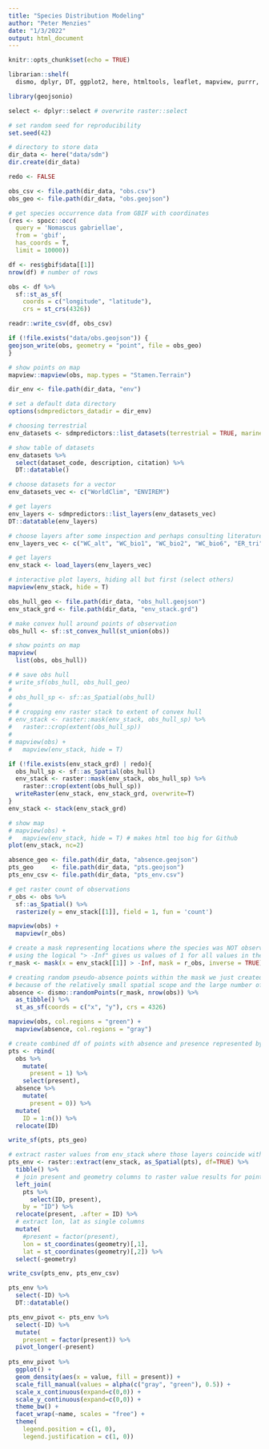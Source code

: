 ```yaml
---
title: "Species Distribution Modeling"
author: "Peter Menzies"
date: "1/3/2022"
output: html_document
---
```


```r
knitr::opts_chunk$set(echo = TRUE)

librarian::shelf(
  dismo, dplyr, DT, ggplot2, here, htmltools, leaflet, mapview, purrr, raster, readr, rgbif, rgdal, rJava, sdmpredictors, sf, spocc, tidyr)

library(geojsonio)

select <- dplyr::select # overwrite raster::select

# set random seed for reproducibility
set.seed(42)

# directory to store data
dir_data <- here("data/sdm")
dir.create(dir_data)

redo <- FALSE
```



```r
obs_csv <- file.path(dir_data, "obs.csv")
obs_geo <- file.path(dir_data, "obs.geojson")

# get species occurrence data from GBIF with coordinates
(res <- spocc::occ(
  query = 'Nomascus gabriellae', 
  from = 'gbif', 
  has_coords = T,
  limit = 10000))
```
```r
df <- res$gbif$data[[1]] 
nrow(df) # number of rows
```
```r
obs <- df %>% 
  sf::st_as_sf(
    coords = c("longitude", "latitude"),
    crs = st_crs(4326))

readr::write_csv(df, obs_csv)

if (!file.exists("data/obs.geojson")) {
geojson_write(obs, geometry = "point", file = obs_geo)
}
```

```r
# show points on map
mapview::mapview(obs, map.types = "Stamen.Terrain")
```


```r
dir_env <- file.path(dir_data, "env")

# set a default data directory
options(sdmpredictors_datadir = dir_env)

# choosing terrestrial
env_datasets <- sdmpredictors::list_datasets(terrestrial = TRUE, marine = FALSE)

# show table of datasets
env_datasets %>% 
  select(dataset_code, description, citation) %>% 
  DT::datatable()
```


```r
# choose datasets for a vector
env_datasets_vec <- c("WorldClim", "ENVIREM")

# get layers
env_layers <- sdmpredictors::list_layers(env_datasets_vec)
DT::datatable(env_layers)
```


```r
# choose layers after some inspection and perhaps consulting literature
env_layers_vec <- c("WC_alt", "WC_bio1", "WC_bio2", "WC_bio6", "ER_tri", "ER_topoWet")

# get layers
env_stack <- load_layers(env_layers_vec)

# interactive plot layers, hiding all but first (select others)
mapview(env_stack, hide = T)
```


```r
obs_hull_geo <- file.path(dir_data, "obs_hull.geojson")
env_stack_grd <- file.path(dir_data, "env_stack.grd")

# make convex hull around points of observation
obs_hull <- sf::st_convex_hull(st_union(obs))

# show points on map
mapview(
  list(obs, obs_hull))
```

```r
# # save obs hull
# write_sf(obs_hull, obs_hull_geo)
# 
# obs_hull_sp <- sf::as_Spatial(obs_hull)
# 
# # cropping env raster stack to extent of convex hull
# env_stack <- raster::mask(env_stack, obs_hull_sp) %>% 
#   raster::crop(extent(obs_hull_sp))
# 
# mapview(obs) + 
#   mapview(env_stack, hide = T)
```


```r
if (!file.exists(env_stack_grd) | redo){
  obs_hull_sp <- sf::as_Spatial(obs_hull)
  env_stack <- raster::mask(env_stack, obs_hull_sp) %>% 
    raster::crop(extent(obs_hull_sp))
  writeRaster(env_stack, env_stack_grd, overwrite=T)  
}
env_stack <- stack(env_stack_grd)

# show map
# mapview(obs) + 
#   mapview(env_stack, hide = T) # makes html too big for Github
plot(env_stack, nc=2)
```


```r
absence_geo <- file.path(dir_data, "absence.geojson")
pts_geo     <- file.path(dir_data, "pts.geojson")
pts_env_csv <- file.path(dir_data, "pts_env.csv")

# get raster count of observations
r_obs <- obs %>% 
  sf::as_Spatial() %>% 
  rasterize(y = env_stack[[1]], field = 1, fun = 'count')

mapview(obs) + 
  mapview(r_obs)
```

```r
# create a mask representing locations where the species was NOT observed (inverse=TRUE) within the bounds of the raster stack
# using the logical "> -Inf" gives us values of 1 for all values in the first stack layer - we only need present / absent
r_mask <- mask(x = env_stack[[1]] > -Inf, mask = r_obs, inverse = TRUE)

# creating random pseudo-absence points within the mask we just created
# because of the relatively small spatial scope and the large number of observations within it, trying to create the same number of absence points as there are observations gives us a point in every pixel from the raster, so it's no longer really random... is this an issue?
absence <- dismo::randomPoints(r_mask, nrow(obs)) %>% 
  as_tibble() %>% 
  st_as_sf(coords = c("x", "y"), crs = 4326)

mapview(obs, col.regions = "green") + 
  mapview(absence, col.regions = "gray")
```

```r
# create combined df of points with absence and presence represented by 0 and 1 respectively in "present" column
pts <- rbind(
  obs %>% 
    mutate(
      present = 1) %>% 
    select(present),
  absence %>% 
    mutate(
      present = 0)) %>% 
  mutate(
    ID = 1:n()) %>% 
  relocate(ID)

write_sf(pts, pts_geo)
```


```r
# extract raster values from env_stack where those layers coincide with 'pts'
pts_env <- raster::extract(env_stack, as_Spatial(pts), df=TRUE) %>% 
  tibble() %>% 
  # join present and geometry columns to raster value results for points
  left_join(
    pts %>% 
      select(ID, present),
    by = "ID") %>% 
  relocate(present, .after = ID) %>% 
  # extract lon, lat as single columns
  mutate(
    #present = factor(present),
    lon = st_coordinates(geometry)[,1],
    lat = st_coordinates(geometry)[,2]) %>% 
  select(-geometry)

write_csv(pts_env, pts_env_csv)
```


```r
pts_env %>% 
  select(-ID) %>% 
  DT::datatable()
```

```r
pts_env_pivot <- pts_env %>% 
  select(-ID) %>% 
  mutate(
    present = factor(present)) %>% 
  pivot_longer(-present) 
  
pts_env_pivot %>% 
  ggplot() +
  geom_density(aes(x = value, fill = present)) + 
  scale_fill_manual(values = alpha(c("gray", "green"), 0.5)) +
  scale_x_continuous(expand=c(0,0)) +
  scale_y_continuous(expand=c(0,0)) +
  theme_bw() + 
  facet_wrap(~name, scales = "free") +
  theme(
    legend.position = c(1, 0),
    legend.justification = c(1, 0))
```







